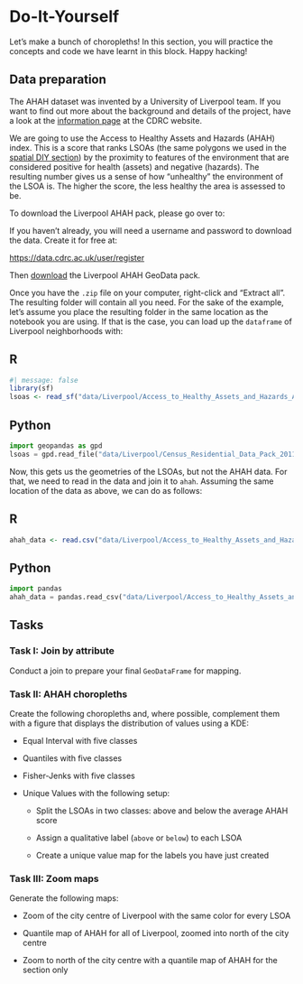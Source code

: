 # Do-It-Yourself {#sec-vector-data-diy .unnumbered}

Let's make a bunch of choropleths! In this section, you will practice the concepts and code we have learnt in this block. Happy hacking!

## Data preparation

::: callout-note
The AHAH dataset was invented by a University of Liverpool team. If you want to find out more about the background and details of the project, have a look at the [information page](https://data.cdrc.ac.uk/dataset/access-healthy-assets-hazards-ahah) at the CDRC website.
:::

We are going to use the Access to Healthy Assets and Hazards (AHAH) index. This is a score that ranks LSOAs (the same polygons we used in the [spatial DIY section](https://pietrostefani.github.io/gds/spatialdataDIY.html)) by the proximity to features of the environment that are considered positive for health (assets) and negative (hazards). The resulting number gives us a sense of how "unhealthy" the environment of the LSOA is. The higher the score, the less healthy the area is assessed to be.

To download the Liverpool AHAH pack, please go over to:

::: callout-important
If you haven't already, you will need a username and password to download the data. Create it for free at:

<https://data.cdrc.ac.uk/user/register>

Then [download](https://data.cdrc.ac.uk/system/files/Access_to_Healthy_Assets_and_Hazards_AHAH/Access_to_Healthy_Assets_and_Hazards_AHAH_E08000012.zip) the Liverpool AHAH GeoData pack.
:::

Once you have the `.zip` file on your computer, right-click and "Extract all". The resulting folder will contain all you need. For the sake of the example, let's assume you place the resulting folder in the same location as the notebook you are using. If that is the case, you can load up the `dataframe` of Liverpool neighborhoods with:

::: {.panel-tabset group="language"}
## R

```r
#| message: false
library(sf)
lsoas <- read_sf("data/Liverpool/Access_to_Healthy_Assets_and_Hazards_AHAH/Local_Authority_Districts/E08000012/shapefiles/E08000012.shp")
```

## Python

```python
import geopandas as gpd
lsoas = gpd.read_file("data/Liverpool/Census_Residential_Data_Pack_2011/Local_Authority_Districts/E08000012/shapefiles/E08000012.shp")
```
:::

Now, this gets us the geometries of the LSOAs, but not the AHAH data. For that, we need to read in the data and join it to `ahah`. Assuming the same location of the data as above, we can do as follows:

::: {.panel-tabset group="language"}
## R

```r
ahah_data <- read.csv("data/Liverpool/Access_to_Healthy_Assets_and_Hazards_AHAH/Local_Authority_Districts/E08000012/tables/E08000012.csv") # import
```

## Python

```python
import pandas
ahah_data = pandas.read_csv("data/Liverpool/Access_to_Healthy_Assets_and_Hazards_AHAH/Local_Authority_Districts/E08000012/tables/E08000012.csv")
```
:::

## Tasks

### Task I: Join by attribute

Conduct a join to prepare your final `GeoDataFrame` for mapping.

### Task II: AHAH choropleths

Create the following choropleths and, where possible, complement them with a figure that displays the distribution of values using a KDE:

-   Equal Interval with five classes

-   Quantiles with five classes

-   Fisher-Jenks with five classes

-   Unique Values with the following setup:

    -   Split the LSOAs in two classes: above and below the average AHAH score

    -   Assign a qualitative label (`above` or `below`) to each LSOA

    -   Create a unique value map for the labels you have just created

### Task III: Zoom maps

Generate the following maps:

-   Zoom of the city centre of Liverpool with the same color for every LSOA

-   Quantile map of AHAH for all of Liverpool, zoomed into north of the city centre

-   Zoom to north of the city centre with a quantile map of AHAH for the section only
